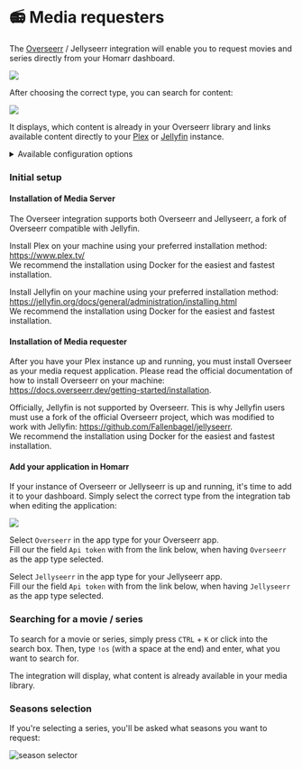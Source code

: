 
# 📻 Media requesters

The [Overseerr](https://overseerr.dev/) / Jellyseerr integration will enable you to request movies and series directly from your Homarr dashboard.

![](img/overseerr/search-select.webp)

After choosing the correct type, you can search for content:

![](img/overseerr/search-show.webp)

It displays, which content is already in your Overseerr library and links available content directly to your [Plex](https://www.plex.tv/) or [Jellyfin](https://jellyfin.org/) instance.

<details>
  <summary>
  Available configuration options
  </summary>
  <div>

| Field    | Type    | Description |
| -------- | ------- | ----------- |
| ApiToken | Private | Token used for authentication |

  </div>
</details>

### Initial setup
#### Installation of Media Server
The Overseer integration supports both Overseerr and Jellyseerr, a fork of Overseerr compatible with Jellyfin.

<Tabs groupId="media-server">
  <TabItem value="plex" label="🎬 Plex Media Server">
    <p>
      Install Plex on your machine using your preferred installation method: <a href="https://www.plex.tv/">https://www.plex.tv/</a><br/>
      We recommend the installation using Docker for the easiest and fastest installation.
    </p>
  </TabItem>
  <TabItem value="jellyfin" label="🎬 Jellyfin Media Server">
    <p>
      Install Jellyfin on your machine using your preferred installation method: <a href="https://jellyfin.org/docs/general/administration/installing.html">https://jellyfin.org/docs/general/administration/installing.html</a><br/>
      We recommend the installation using Docker for the easiest and fastest installation.
    </p>
  </TabItem>
</Tabs>

#### Installation of Media requester

<Tabs groupId="media-server">
  <TabItem value="plex" label="🎬 Plex Media Server">
    <p>
      After you have your Plex instance up and running, you must install Overseer as your media request application. Please read the official documentation of how to install Overseerr on your machine: <a href="https://docs.overseerr.dev/getting-started/installation">https://docs.overseerr.dev/getting-started/installation</a>.
    </p>
  </TabItem>
  <TabItem value="jellyfin" label="🎬 Jellyfin Media Server">
    <p>
      Officially, Jellyfin is not supported by Overseerr. This is why Jellyfin users must use a fork of the official Overseerr project, which was modified to work with Jellyfin: <a href="https://github.com/Fallenbagel/jellyseerr">https://github.com/Fallenbagel/jellyseerr</a>.<br/>
      We recommend the installation using Docker for the easiest and fastest installation.
    </p>
  </TabItem>
</Tabs>

#### Add your application in Homarr
If your instance of Overseerr or Jellyseerr is up and running, it's time to add it to your dashboard.
Simply select the correct type from the integration tab when editing the application:

![](img/overseerr/add-application.webp)

<Tabs groupId="media-server">
  <TabItem value="plex" label="🎬 Plex Media Server">
    <p>
      Select <code>Overseerr</code> in the app type for your Overseerr app.<br/>
      Fill our the field <code>Api token</code> with from the link below, when having <code>Overseerr</code> as the app type selected.
    </p>
  </TabItem>
  <TabItem value="jellyfin" label="🎬 Jellyfin Media Server">
    <p>
      Select <code>Jellyseerr</code> in the app type for your Jellyseerr app.<br/>
      Fill our the field <code>Api token</code> with from the link below, when having <code>Jellyseerr</code> as the app type selected.
    </p>
  </TabItem>
</Tabs>

### Searching for a movie / series
To search for a movie or series, simply press ``CTRL`` + ``K`` or click into the search box.
Then, type ``!os`` (with a space at the end) and enter, what you want to search for.

The integration will display, what content is already available in your media library.

### Seasons selection
If you're selecting a series, you'll be asked what seasons you want to request:

![season selector](img/overseerr/widget-overseerr-season-select.webp)

